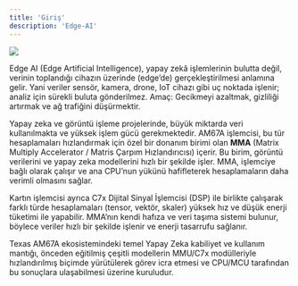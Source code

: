 ```yaml
---
title: 'Giriş'
description: 'Edge-AI'
---
```


<Frame>
  <img src="/images/o1-board/ai/edge-ai.png" />
</Frame>

Edge AI (Edge Artificial Intelligence), yapay zekâ işlemlerinin bulutta değil, verinin toplandığı cihazın
üzerinde (edge’de) gerçekleştirilmesi anlamına gelir. Yani veriler sensör, kamera, drone, IoT cihazı gibi
uç noktada işlenir; analiz için sürekli buluta gönderilmez. Amaç: Gecikmeyi azaltmak, gizliliği artırmak
ve ağ trafiğini düşürmektir.

Yapay zeka ve görüntü işleme projelerinde, büyük miktarda veri kullanılmakta ve yüksek işlem gücü gerekmektedir.
AM67A işlemcisi, bu tür hesaplamaları hızlandırmak için özel bir donanım birimi olan **MMA** (Matrix Multiply
Accelerator / Matris Çarpım Hızlandırıcısı) içerir. Bu birim, görüntü verilerini ve yapay zeka modellerini hızlı
bir şekilde işler. MMA, işlemciye bağlı olarak çalışır ve ana CPU’nun yükünü hafifleterek hesaplamaların daha verimli
olmasını sağlar.

Kartın işlemcisi ayrıca C7x Dijital Sinyal İşlemcisi (DSP) ile birlikte çalışarak farklı türde
hesaplamaları (tensor, vektör, skaler) yüksek hız ve düşük enerji tüketimi ile yapabilir. MMA’nın kendi hafıza ve
veri taşıma sistemi bulunur, böylece veriler hızlı bir şekilde işlenir ve enerji tasarrufu sağlanır.

Texas AM67A ekosistemindeki temel Yapay Zeka kabiliyet ve kullanım mantığı, önceden eğitilmiş çeşitli modellerin 
MMU/C7x modülleriyle hızlandırılmış biçimde yürütülerek görev icra etmesi ve CPU/MCU tarafından bu sonuçlara
ulaşabilmesi üzerine kuruludur.
